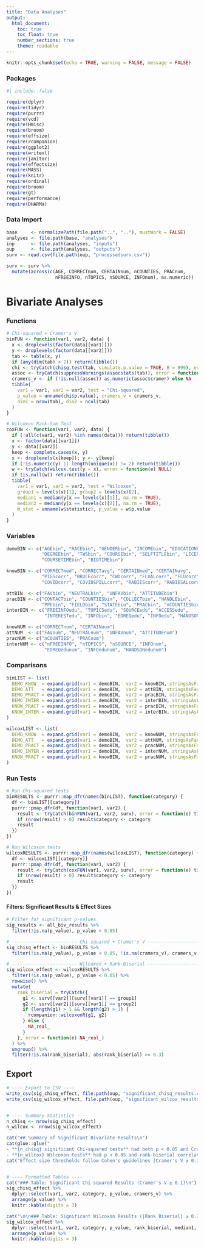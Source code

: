 ```yaml
---
title: "Data Analyses"
output: 
  html_document:
    toc: true
    toc_float: true
    number_sections: true
    theme: readable
---
```


```r
knitr::opts_chunk$set(echo = TRUE, warning = FALSE, message = FALSE)
```

### Packages
```r
#| include: false

require(dplyr)
require(tidyr)
require(purrr)
require(vcd)
require(Hmisc)
require(broom)
require(effsize)
require(rcompanion)
require(ggplot2)
require(writexl)
require(janitor)
require(effectsize)
require(MASS)
require(knitr)
require(ordinal)
require(broom)
require(gt)
require(performance)
require(DHARMa)


```

### Data Import
```r
base     <- normalizePath(file.path("..", ".."), mustWork = FALSE)
analyses <- file.path(base, "analyses")
inp      <- file.path(analyses, "inputs")
oup      <- file.path(analyses, "outputs")
surv <- read.csv(file.path(oup, "processedsurv.csv"))

surv <- surv %>%
  mutate(across(c(AGE, CORRECTnum, CERTAINnum, nCOUNTIES, PRACnum,
                  nFREEINFO, nTOPICS, nSOURCE, INFOnum), as.numeric))


```

# Bivariate Analyses 
### Functions 
```r

# Chi-squared + Cramer's V
binFUN <- function(var1, var2, data) {
  x <- droplevels(factor(data[[var1]]))
  y <- droplevels(factor(data[[var2]]))
  tab <- table(x, y)
  if (any(dim(tab) < 2)) return(tibble())
  chi <- tryCatch(chisq.test(tab, simulate.p.value = TRUE, B = 999), error = function(e) NULL)
  assoc <- tryCatch(suppressWarnings(assocstats(tab)), error = function(e) NULL)
  cramers_v <- if (!is.null(assoc)) as.numeric(assoc$cramer) else NA
  tibble(
    var1 = var1, var2 = var2, test = "Chi-squared",
    p_value = unname(chi$p.value), cramers_v = cramers_v,
    dim1 = nrow(tab), dim2 = ncol(tab)
  )
}

# Wilcoxon Rank-Sum Test
coxFUN <- function(var1, var2, data) {
  if (!all(c(var1, var2) %in% names(data))) return(tibble())
  x <- factor(data[[var1]])
  y <- data[[var2]]
  keep <- complete.cases(x, y)
  x <- droplevels(x[keep]); y <- y[keep]
  if (!is.numeric(y) || length(unique(x)) != 2) return(tibble())
  w <- tryCatch(wilcox.test(y ~ x), error = function(e) NULL)
  if (is.null(w)) return(tibble())
  tibble(
    var1 = var1, var2 = var2, test = "Wilcoxon",
    group1 = levels(x)[1], group2 = levels(x)[2],
    median1 = median(y[x == levels(x)[1]], na.rm = TRUE),
    median2 = median(y[x == levels(x)[2]], na.rm = TRUE),
    W_stat = unname(w$statistic), p_value = w$p.value
  )
}


```

### Variables
```r

demoBIN <- c("AGEbin", "RACEbin", "GENDERbin", "INCOMEbin", "EDUCATIONbin",
             "DEGREEbin", "TWSbin", "COURSEbin", "SELFTITLEbin", "LICENSEbin",
             "COURSETIMEbin", "BIOTIMEbin")

knowBIN <- c("CORRECTmed", "CORRECTavg", "CERTAINmed", "CERTAINavg",
             "PIGScorr", "BRUCEcorr", "CWDcorr", "FLUALcorr", "FLUcorr",
             "COVIDcorr", "COVIDSPILLcorr", "RABIEScorr", "RABIESALcorr", "TURKEYcorr")

attBIN  <- c("FAVbin", "NEUTRALbin", "UNFAVbin", "ATTITUDEbin")
pracBIN <- c("CONTACTbin", "COUNTIESbin", "COLLECTbin", "HANDLEbin",
             "PPEbin", "FIELDbin", "STATEbin", "PRACbin", "nCOUNTIESbin")
interBIN <- c("FREEINFOedu", "TOPICSedu", "SOURCEedu", "ACCESSedu",
              "INTERESTedu", "INFObin", "EDREQedu", "INFOedu", "HANDSONedu")

knowNUM <- c("CORRECTnum", "CERTAINnum")
attNUM  <- c("FAVnum", "NEUTRALnum", "UNFAVnum", "ATTITUDEnum")
pracNUM <- c("nCOUNTIES", "PRACnum")
interNUM <- c("nFREEINFO", "nTOPICS", "nSOURCE", "INFOnum",
              "EDREQedunum", "INFOedunum", "HANDSONedunum")


```

### Comparisons 
```r

binLIST <- list(
  DEMO_KNOW  = expand.grid(var1 = demoBIN,  var2 = knowBIN, stringsAsFactors = FALSE),
  DEMO_ATT   = expand.grid(var1 = demoBIN,  var2 = attBIN, stringsAsFactors = FALSE),
  DEMO_PRACT = expand.grid(var1 = demoBIN,  var2 = pracBIN, stringsAsFactors = FALSE),
  DEMO_INTER = expand.grid(var1 = demoBIN,  var2 = interBIN, stringsAsFactors = FALSE),
  KNOW_PRACT = expand.grid(var1 = knowBIN,  var2 = pracBIN, stringsAsFactors = FALSE),
  KNOW_INTER = expand.grid(var1 = knowBIN,  var2 = interBIN, stringsAsFactors = FALSE)
)

wilcoxLIST <- list(
  DEMO_KNOW  = expand.grid(var1 = demoBIN,  var2 = knowNUM, stringsAsFactors = FALSE),
  DEMO_ATT   = expand.grid(var1 = demoBIN,  var2 = attNUM, stringsAsFactors = FALSE),
  DEMO_PRACT = expand.grid(var1 = demoBIN,  var2 = pracNUM, stringsAsFactors = FALSE),
  DEMO_INTER = expand.grid(var1 = demoBIN,  var2 = interNUM, stringsAsFactors = FALSE),
  KNOW_PRACT = expand.grid(var1 = knowBIN,  var2 = pracNUM, stringsAsFactors = FALSE)
)

```
### Run Tests
```r
# Run Chi-squared tests
binRESULTS <- purrr::map_dfr(names(binLIST), function(category) {
  df <- binLIST[[category]]
  purrr::pmap_dfr(df, function(var1, var2) {
    result <- tryCatch(binFUN(var1, var2, surv), error = function(e) tibble())
    if (nrow(result) > 0) result$category <- category
    result
  })
})

# Run Wilcoxon tests
wilcoxRESULTS <- purrr::map_dfr(names(wilcoxLIST), function(category) {
  df <- wilcoxLIST[[category]]
  purrr::pmap_dfr(df, function(var1, var2) {
    result <- tryCatch(coxFUN(var1, var2, surv), error = function(e) tibble())
    if (nrow(result) > 0) result$category <- category
    result
  })
})

```

#### Filters: Significant Results & Effect Sizes
```r

# Filter for significant p-values
sig_results <- all_biv_results %>%
  filter(!is.na(p_value), p_value < 0.05)

# ------------------------ Chi-squared + Cramer's V ------------------------
sig_chisq_effect <- binRESULTS %>%
  filter(!is.na(p_value), p_value < 0.05, !is.na(cramers_v), cramers_v >= 0.1)

# ------------------------ Wilcoxon + Rank-Biserial ------------------------
sig_wilcox_effect <- wilcoxRESULTS %>%
  filter(!is.na(p_value), p_value < 0.05) %>%
  rowwise() %>%
  mutate(
    rank_biserial = tryCatch({
      g1 <- surv[[var2]][surv[[var1]] == group1]
      g2 <- surv[[var2]][surv[[var1]] == group2]
      if (length(g1) > 1 && length(g2) > 1) {
        rcompanion::wilcoxonR(g1, g2)
      } else {
        NA_real_
      }
    }, error = function(e) NA_real_)
  ) %>%
  ungroup() %>%
  filter(!is.na(rank_biserial), abs(rank_biserial) >= 0.3)

```

## Export
```r

# ---- Export to CSV ----
write_csv(sig_chisq_effect, file.path(oup, "significant_chisq_results.csv"))
write_csv(sig_wilcox_effect, file.path(oup, "significant_wilcox_results.csv"))


# ---- Summary Statistics ----
n_chisq <- nrow(sig_chisq_effect)
n_wilcox <- nrow(sig_wilcox_effect)

cat("## Summary of Significant Bivariate Results\n")
cat(glue::glue("
- **{n_chisq} significant Chi-squared tests** had both p < 0.05 and Cramer's V ≥ 0.1.
- **{n_wilcox} Wilcoxon tests** had p < 0.05 and rank-biserial correlation ≥ 0.3, indicating moderate to strong group differences.\n\n"))
cat("Effect size thresholds follow Cohen's guidelines (Cramer's V ≥ 0.1; Rank-biserial ≥ 0.3).\n\n")


# ---- Formatted Tables ----
cat("### Table: Significant Chi-squared Results (Cramer's V ≥ 0.1)\n")
sig_chisq_effect %>%
  dplyr::select(var1, var2, category, p_value, cramers_v) %>%
  arrange(p_value) %>%
  knitr::kable(digits = 3)

cat("\n\n### Table: Significant Wilcoxon Results (|Rank Biserial| ≥ 0.3)\n")
sig_wilcox_effect %>%
  dplyr::select(var1, var2, category, p_value, rank_biserial, median1, median2) %>%
  arrange(p_value) %>%
  knitr::kable(digits = 3)
```

